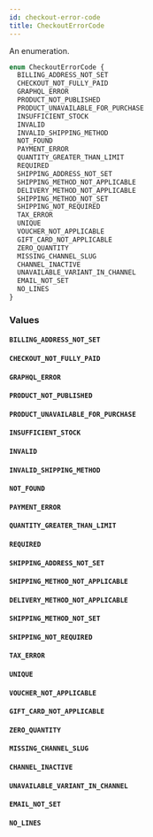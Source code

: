 ```yaml
---
id: checkout-error-code
title: CheckoutErrorCode
---
```


An enumeration.

```graphql
enum CheckoutErrorCode {
  BILLING_ADDRESS_NOT_SET
  CHECKOUT_NOT_FULLY_PAID
  GRAPHQL_ERROR
  PRODUCT_NOT_PUBLISHED
  PRODUCT_UNAVAILABLE_FOR_PURCHASE
  INSUFFICIENT_STOCK
  INVALID
  INVALID_SHIPPING_METHOD
  NOT_FOUND
  PAYMENT_ERROR
  QUANTITY_GREATER_THAN_LIMIT
  REQUIRED
  SHIPPING_ADDRESS_NOT_SET
  SHIPPING_METHOD_NOT_APPLICABLE
  DELIVERY_METHOD_NOT_APPLICABLE
  SHIPPING_METHOD_NOT_SET
  SHIPPING_NOT_REQUIRED
  TAX_ERROR
  UNIQUE
  VOUCHER_NOT_APPLICABLE
  GIFT_CARD_NOT_APPLICABLE
  ZERO_QUANTITY
  MISSING_CHANNEL_SLUG
  CHANNEL_INACTIVE
  UNAVAILABLE_VARIANT_IN_CHANNEL
  EMAIL_NOT_SET
  NO_LINES
}
```

### Values

#### `BILLING_ADDRESS_NOT_SET`

#### `CHECKOUT_NOT_FULLY_PAID`

#### `GRAPHQL_ERROR`

#### `PRODUCT_NOT_PUBLISHED`

#### `PRODUCT_UNAVAILABLE_FOR_PURCHASE`

#### `INSUFFICIENT_STOCK`

#### `INVALID`

#### `INVALID_SHIPPING_METHOD`

#### `NOT_FOUND`

#### `PAYMENT_ERROR`

#### `QUANTITY_GREATER_THAN_LIMIT`

#### `REQUIRED`

#### `SHIPPING_ADDRESS_NOT_SET`

#### `SHIPPING_METHOD_NOT_APPLICABLE`

#### `DELIVERY_METHOD_NOT_APPLICABLE`

#### `SHIPPING_METHOD_NOT_SET`

#### `SHIPPING_NOT_REQUIRED`

#### `TAX_ERROR`

#### `UNIQUE`

#### `VOUCHER_NOT_APPLICABLE`

#### `GIFT_CARD_NOT_APPLICABLE`

#### `ZERO_QUANTITY`

#### `MISSING_CHANNEL_SLUG`

#### `CHANNEL_INACTIVE`

#### `UNAVAILABLE_VARIANT_IN_CHANNEL`

#### `EMAIL_NOT_SET`

#### `NO_LINES`
